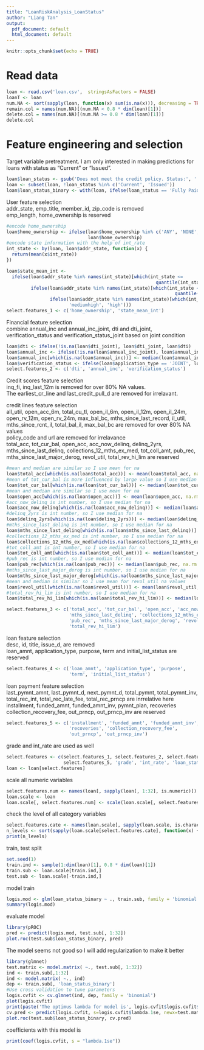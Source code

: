 ```yaml
---
title: "LoanRiskAnalysis_LoanStatus"
author: "Liang Tan"
output:
  pdf_document: default
  html_document: default
---
```


```r
knitr::opts_chunk$set(echo = TRUE)
```

# Read data      

```r
loan <- read.csv('loan.csv',  stringsAsFactors = FALSE) 
loanT <- loan
num.NA <- sort(sapply(loan, function(x) sum(is.na(x))), decreasing = TRUE) 
remain.col = names(num.NA)[(num.NA < 0.8 * dim(loan)[1])]
delete.col = names(num.NA)[(num.NA >= 0.8 * dim(loan)[1])]
delete.col
```
            
            
# Feature engineering and selection     

Target variable pretreatment. I am only interested in making predictions for loans with status as "Current" or "Issued".
```r
loan$loan_status <- gsub('Does not meet the credit policy. Status:', '', loan$loan_status)
loan <- subset(loan, !loan_status %in% c('Current', 'Issued'))
loan$loan_status_binary <- with(loan, ifelse(loan_status == 'Fully Paid', 1, 0))
```
         
User feature selection  
addr_state, emp_title, member_id, zip_code is removed  
emp_length, home_ownership is reserved  
```r
#encode home_ownership
loan$home_ownership <- ifelse(loan$home_ownership %in% c('ANY', 'NONE', 'OTHER'), 'OTHER',
                              loan$home_ownership)
#encode state information with the help of int_rate
int_state <- by(loan, loan$addr_state, function(x) {
  return(mean(x$int_rate))
})

loan$state_mean_int <-
  ifelse(loan$addr_state %in% names(int_state)[which(int_state <=
                                                       quantile(int_state, 0.25))], 'low',
         ifelse(loan$addr_state %in% names(int_state)[which(int_state <=
                                                              quantile(int_state, 0.5))],'lowmedium',
                ifelse(loan$addr_state %in% names(int_state)[which(int_state <= quantile(int_state, 0.75))], 
                       'mediumhigh', 'high')))
select.features_1 <- c('home_ownership', 'state_mean_int')
```
         
Financial feature selection  
combine annual_inc and annual_inc_joint, dti and dti_joint, verification_status and verification_status_joint based on joint condition  
```r
loan$dti <- ifelse(!is.na(loan$dti_joint), loan$dti_joint, loan$dti)
loan$annual_inc <- ifelse(!is.na(loan$annual_inc_joint), loan$annual_inc_joint, loan$annual_inc)
loan$annual_inc[which(is.na(loan$annual_inc))] <- median(loan$annual_inc, na.rm = T)
loan$verification_status <- ifelse(loan$application_type == 'JOINT', loan$verification_status_joint, loan$verification_status)
select.features_2 <- c('dti', 'annual_inc', 'verification_status')
```
            
Credit scores feature selection  
inq_fi, inq_last_12m is removed for over 80% NA values.   
The earliest_cr_line and last_credit_pull_d are removed for irrelavant.          
          
credit lines feature selection  
all_util, open_acc_6m, total_cu_tl, open_il_6m, open_il_12m, open_il_24m, open_rv_12m, open_rv_24m, max_bal_bc, mths_since_last_record, il_util, mths_since_rcnt_il, total_bal_il, max_bal_bc are removed for over 80% NA values  
policy_code and url are removed for irrelavance  
total_acc, tot_cur_bal, open_acc, acc_now_delinq, delinq_2yrs, mths_since_last_delinq, collections_12_mths_ex_med, tot_coll_amt, pub_rec, mths_since_last_major_derog, revol_util, total_rev_hi_lim are reserved  

```r
#mean and median are similar so I use mean for na
loan$total_acc[which(is.na(loan$total_acc))] <- mean(loan$total_acc, na.rm = T) 
#mean of tot_cur_bal is more influenced by large value so I use median
loan$tot_cur_bal[which(is.na(loan$tot_cur_bal))] <- median(loan$tot_cur_bal, na.rm = T) 
#mean and median are similar so I use mean for na
loan$open_acc[which(is.na(loan$open_acc))] <- mean(loan$open_acc, na.rm = T) 
#acc_now_delinq is int number, so I use median for na
loan$acc_now_delinq[which(is.na(loan$acc_now_delinq))] <- median(loan$acc_now_delinq, na.rm = T)
#delinq_2yrs is int number, so I use median for na
loan$delinq_2yrs[which(is.na(loan$delinq_2yrs))] <- median(loan$delinq_2yrs, na.rm = T)
#mths_since_last_delinq is int number, so I use median for na
loan$mths_since_last_delinq[which(is.na(loan$mths_since_last_delinq))] <- median(loan$mths_since_last_delinq, na.rm = T)
#collections_12_mths_ex_med is int number, so I use median for na
loan$collections_12_mths_ex_med[which(is.na(loan$collections_12_mths_ex_med))] <- median(loan$collections_12_mths_ex_med, na.rm = T)
#tot_coll_amt is int number, so I use median for na
loan$tot_coll_amt[which(is.na(loan$tot_coll_amt))] <- median(loan$tot_coll_amt, na.rm = T)
#pub_rec is int number, so I use median for na
loan$pub_rec[which(is.na(loan$pub_rec))] <- median(loan$pub_rec, na.rm = T)
#mths_since_last_major_derog is int number, so I use median for na
loan$mths_since_last_major_derog[which(is.na(loan$mths_since_last_major_derog))] <- median(loan$mths_since_last_major_derog, na.rm = T)
#mean and median is similar so I use mean for revol_util na values 
loan$revol_util[which(is.na(loan$revol_util))] <- mean(loan$revol_util, na.rm = T)
#total_rev_hi_lim is int number, so I use median for na
loan$total_rev_hi_lim[which(is.na(loan$total_rev_hi_lim))] <- median(loan$total_rev_hi_lim, na.rm = T)

select.features_3 <- c('total_acc', 'tot_cur_bal', 'open_acc', 'acc_now_delinq', 'delinq_2yrs',
                       'mths_since_last_delinq', 'collections_12_mths_ex_med', 'tot_coll_amt',
                       'pub_rec', 'mths_since_last_major_derog', 'revol_util',
                       'total_rev_hi_lim')
```
          

loan feature selection  
desc, id, title, issue_d, are removed   
loan_amnt, application_type, purpose, term and initial_list_status are reserved  
```r
select.features_4 <- c('loan_amnt', 'application_type', 'purpose',
                       'term', 'initial_list_status')
```
        
loan payment feature selection  
last_pymnt_amnt, last_pymnt_d, next_pymnt_d, total_pymnt, total_pymnt_inv, total_rec_int, total_rec_late_fee, total_rec_prncp are inrrelative here  
installment, funded_amnt, funded_amnt_inv, pymnt_plan, recoveries
collection_recovery_fee, out_prncp, out_prncp_inv are reserved  
```r
select.features_5 <- c('installment', 'funded_amnt', 'funded_amnt_inv', 'pymnt_plan',
                       'recoveries', 'collection_recovery_fee',
                       'out_prncp', 'out_prncp_inv')
```
           
grade and int_rate are used as well  
```r
select.features <- c(select.features_1, select.features_2, select.features_3, select.features_4,
                     select.features_5, 'grade', 'int_rate', 'loan_status_binary')
loan <- loan[select.features]
```
            
scale all numeric variables        
```r
select.features.num <- names(loan[, sapply(loan[, 1:32], is.numeric)])
loan.scale <- loan
loan.scale[, select.features.num] <- scale(loan.scale[, select.features.num])
```
      
check the level of all category variables           
```r
select.features.cate <- names(loan.scale[, sapply(loan.scale, is.character)])
n_levels <- sort(sapply(loan.scale[select.features.cate], function(x) {nlevels(as.factor(x))}), decreasing = TRUE)
print(n_levels)
```
              
train, test split           
```r
set.seed(1)
train.ind <- sample(1:dim(loan)[1], 0.8 * dim(loan)[1])
train.sub <- loan.scale[train.ind,]
test.sub <- loan.scale[-train.ind,]
```

model train  
```r
logis.mod <- glm(loan_status_binary ~ ., train.sub, family = 'binomial')
summary(logis.mod)
```

evaluate model  

```r
library(pROC)
pred <- predict(logis.mod, test.sub[, 1:32])
plot.roc(test.sub$loan_status_binary, pred)
```

The model seems not good so I will add regularization to make it better  
```r
library(glmnet)
test.matrix <- model.matrix( ~., test.sub[, 1:32])
ind <- train.sub[,1:32]
ind <- model.matrix( ~., ind)
dep <- train.sub[, 'loan_status_binary']
#Use cross validation to tune parameters
logis.cvfit <- cv.glmnet(ind, dep, family = 'binomial')
plot(logis.cvfit)
print(paste('The optimus lambda for model is', logis.cvfit$logis.cvfit$lambda.1se))
cv.pred <- predict(logis.cvfit, s=logis.cvfit$lambda.1se, newx=test.matrix)
plot.roc(test.sub$loan_status_binary, cv.pred)
```

coefficients with this model is  
```r
print(coef(logis.cvfit, s = "lambda.1se"))
```
